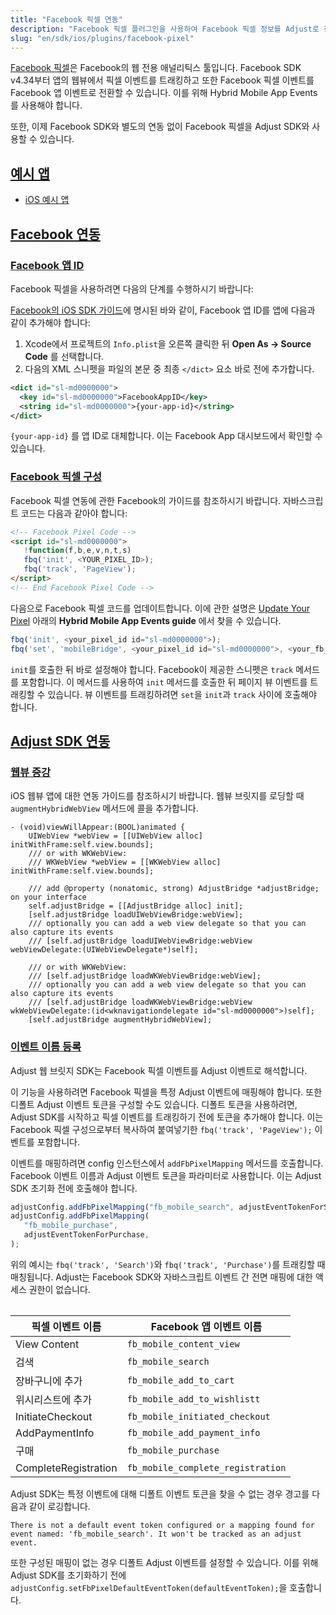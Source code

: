 ```yaml
---
title: "Facebook 픽셀 연동"
description: "Facebook 픽셀 플러그인을 사용하여 Facebook 픽셀 정보를 Adjust로 전달합니다."
slug: "en/sdk/ios/plugins/facebook-pixel"
---
```

[Facebook 픽셀](https://www.facebook.com/business/help/952192354843755?id=1205376682832142)은 Facebook의 웹 전용 애널리틱스 툴입니다. Facebook SDK v4\.34부터 앱의 웹뷰에서 픽셀 이벤트를 트래킹하고 또한 Facebook 픽셀 이벤트를 Facebook 앱 이벤트로 전환할 수 있습니다. 이를 위해 Hybrid Mobile App Events를 사용해야 합니다.

또한, 이제 Facebook SDK와 별도의 연동 없이 Facebook 픽셀을 Adjust SDK와 사용할 수 있습니다.

[예시 앱](example-app)
-------------------

* [iOS 예시 앱](https://github.com/adjust/ios_sdk/tree/master/examples/AdjustExample-FbPixel)

[Facebook 연동](facebook-integration)
-----------------------------------

### [Facebook 앱 ID](facebook-app-id)

Facebook 픽셀을 사용하려면 다음의 단계를 수행하시기 바랍니다:

[Facebook의 iOS SDK 가이드](https://developers.facebook.com/docs/ios/getting-started/#xcode)에 명시된 바와 같이, Facebook 앱 ID를 앱에 다음과 같이 추가해야 합니다:

1. Xcode에서 프로젝트의 `Info.plist`을 오른쪽 클릭한 뒤 **Open As \-> Source Code** 를 선택합니다.
2. 다음의 XML 스니펫을 파일의 본문 중 최종 `</dict>` 요소 바로 전에 추가합니다.

```xml
<dict id="sl-md0000000">
  <key id="sl-md0000000">FacebookAppID</key>
  <string id="sl-md0000000">{your-app-id}</string>
</dict>
```

`{your-app-id}` 를 앱 ID로 대체합니다. 이는 Facebook App 대시보드에서 확인할 수 있습니다.

### [Facebook 픽셀 구성](facebook-pixel-configuration)

Facebook 픽셀 연동에 관한 Facebook의 가이드를 참조하시기 바랍니다. 자바스크립트 코드는 다음과 같아야 합니다:

```html
<!-- Facebook Pixel Code -->
<script id="sl-md0000000">
   !function(f,b,e,v,n,t,s)
   fbq('init', <YOUR_PIXEL_ID>);
   fbq('track', 'PageView');
</script>
<!-- End Facebook Pixel Code -->
```

다음으로 Facebook 픽셀 코드를 업데이트합니다. 이에 관한 설명은 [Update Your Pixel](https://developers.facebook.com/docs/app-events/hybrid-app-events) 아래의 **Hybrid Mobile App Events guide** 에서 찾을 수 있습니다.

```js
fbq('init', <your_pixel_id id="sl-md0000000">);
fbq('set', 'mobileBridge', <your_pixel_id id="sl-md0000000">, <your_fb_app_id id="sl-md0000000">);
```

<callout type="important"> 

`init`를 호출한 뒤 바로 설정해야 합니다. Facebook이 제공한 스니펫은 `track` 메서드를 포함합니다. 이 메서드를 사용하여 `init` 메서드를 호출한 뒤 페이지 뷰 이벤트를 트래킹할 수 있습니다. 뷰 이벤트를 트래킹하려면 `set`을 `init`과 `track` 사이에 호출해야 합니다.
</Callout> 

[Adjust SDK 연동](adjust-sdk-integration)
---------------------------------------

### [웹뷰 증강](augment-the-web-view)

iOS 웹뷰 앱에 대한 연동 가이드를 참조하시기 바랍니다. 웹뷰 브릿지를 로딩할 때 `augmentHybridWebView` 메서드에 콜을 추가합니다.

```objc
- (void)viewWillAppear:(BOOL)animated {
    UIWebView *webView = [[UIWebView alloc] initWithFrame:self.view.bounds];
    /// or with WKWebView:
    /// WKWebView *webView = [[WKWebView alloc] initWithFrame:self.view.bounds];

    /// add @property (nonatomic, strong) AdjustBridge *adjustBridge; on your interface
    self.adjustBridge = [[AdjustBridge alloc] init];
    [self.adjustBridge loadUIWebViewBridge:webView];
    /// optionally you can add a web view delegate so that you can also capture its events
    /// [self.adjustBridge loadUIWebViewBridge:webView webViewDelegate:(UIWebViewDelegate*)self];

    /// or with WKWebView:
    /// [self.adjustBridge loadWKWebViewBridge:webView];
    /// optionally you can add a web view delegate so that you can also capture its events
    /// [self.adjustBridge loadWKWebViewBridge:webView wkWebViewDelegate:(id<wknavigationdelegate id="sl-md0000000">)self];
    [self.adjustBridge augmentHybridWebView];
```

### [이벤트 이름 등록](event-name-registration)

Adjust 웹 브릿지 SDK는 Facebook 픽셀 이벤트를 Adjust 이벤트로 해석합니다.

이 기능을 사용하려면 Facebook 픽셀을 특정 Adjust 이벤트에 매핑해야 합니다. 또한 디폴트 Adjust 이벤트 토큰을 구성할 수도 있습니다. 디폴트 토큰을 사용하려면, Adjust SDK를 시작하고 픽셀 이벤트를 트래킹하기 전에 토큰을 추가해야 합니다. 이는 Facebook 픽셀 구성으로부터 복사하여 붙여넣기한 `fbq('track', 'PageView');` 이벤트를 포함합니다.

이벤트를 매핑하려면 config 인스턴스에서 `addFbPixelMapping` 메서드를 호출합니다. Facebook 이벤트 이름과 Adjust 이벤트 토큰을 파라미터로 사용합니다. 이는 Adjust SDK 초기화 전에 호출해야 합니다.

```js
adjustConfig.addFbPixelMapping("fb_mobile_search", adjustEventTokenForSearch);
adjustConfig.addFbPixelMapping(
   "fb_mobile_purchase",
   adjustEventTokenForPurchase,
);
```

<callout type="note"> 

위의 예시는 `fbq('track', 'Search')`와 `fbq('track', 'Purchase')`를 트래킹할 때 매칭됩니다. Adjust는 Facebook SDK와 자바스크립트 이벤트 간 전면 매핑에 대한 액세스 권한이 없습니다.
</Callout> <table> 

|      픽셀 이벤트 이름       |         Facebook 앱 이벤트 이름         |
|----------------------|-----------------------------------|
| View Content         | `fb_mobile_content_view`          |
| 검색                   | `fb_mobile_search`                |
| 장바구니에 추가             | `fb_mobile_add_to_cart`           |
| 위시리스트에 추가            | `fb_mobile_add_to_wishlistt`      |
| InitiateCheckout     | `fb_mobile_initiated_checkout`    |
| AddPaymentInfo       | `fb_mobile_add_payment_info`      |
| 구매                   | `fb_mobile_purchase`              |
| CompleteRegistration | `fb_mobile_complete_registration` |

</Table> 

Adjust SDK는 특정 이벤트에 대해 디폴트 이벤트 토큰을 찾을 수 없는 경우 경고를 다음과 같이 로깅합니다.

```text
There is not a default event token configured or a mapping found for event named: 'fb_mobile_search'. It won't be tracked as an adjust event.
```

또한 구성된 매핑이 없는 경우 디폴트 Adjust 이벤트를 설정할 수 있습니다. 이를 위해 Adjust SDK를 초기화하기 전에 `adjustConfig.setFbPixelDefaultEventToken(defaultEventToken);`을 호출합니다.

